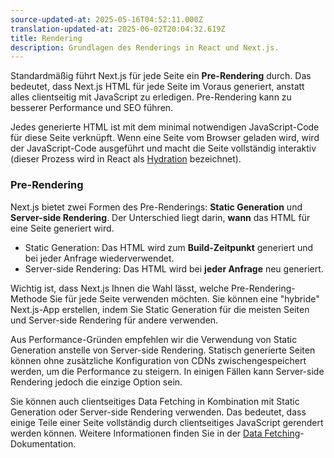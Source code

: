 ```yaml
---
source-updated-at: 2025-05-16T04:52:11.000Z
translation-updated-at: 2025-06-02T20:04:32.619Z
title: Rendering
description: Grundlagen des Renderings in React und Next.js.
---
```


Standardmäßig führt Next.js für jede Seite ein **Pre-Rendering** durch. Das bedeutet, dass Next.js HTML für jede Seite im Voraus generiert, anstatt alles clientseitig mit JavaScript zu erledigen. Pre-Rendering kann zu besserer Performance und SEO führen.

Jedes generierte HTML ist mit dem minimal notwendigen JavaScript-Code für diese Seite verknüpft. Wenn eine Seite vom Browser geladen wird, wird der JavaScript-Code ausgeführt und macht die Seite vollständig interaktiv (dieser Prozess wird in React als [Hydration](https://react.dev/reference/react-dom/client/hydrateRoot) bezeichnet).

### Pre-Rendering

Next.js bietet zwei Formen des Pre-Renderings: **Static Generation** und **Server-side Rendering**. Der Unterschied liegt darin, **wann** das HTML für eine Seite generiert wird.

- Static Generation: Das HTML wird zum **Build-Zeitpunkt** generiert und bei jeder Anfrage wiederverwendet.
- Server-side Rendering: Das HTML wird bei **jeder Anfrage** neu generiert.

Wichtig ist, dass Next.js Ihnen die Wahl lässt, welche Pre-Rendering-Methode Sie für jede Seite verwenden möchten. Sie können eine "hybride" Next.js-App erstellen, indem Sie Static Generation für die meisten Seiten und Server-side Rendering für andere verwenden.

Aus Performance-Gründen empfehlen wir die Verwendung von Static Generation anstelle von Server-side Rendering. Statisch generierte Seiten können ohne zusätzliche Konfiguration von CDNs zwischengespeichert werden, um die Performance zu steigern. In einigen Fällen kann Server-side Rendering jedoch die einzige Option sein.

Sie können auch clientseitiges Data Fetching in Kombination mit Static Generation oder Server-side Rendering verwenden. Das bedeutet, dass einige Teile einer Seite vollständig durch clientseitiges JavaScript gerendert werden können. Weitere Informationen finden Sie in der [Data Fetching](/docs/pages/building-your-application/data-fetching/client-side)-Dokumentation.